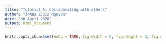 ```yaml
---
title: "Tutorial 6. Collaborating with others"
author: "James Louis Nguyen"
date: "30 April 2020"
output: html_document
---
```


```r
knitr::opts_chunk$set(echo = TRUE, fig.width = 8, fig.height = 8, fig.alig = "center")
```

